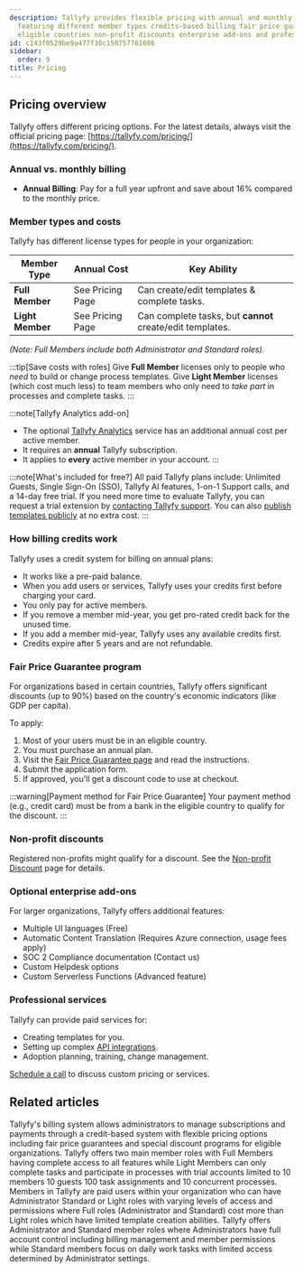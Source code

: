 ```yaml
---
description: Tallyfy provides flexible pricing with annual and monthly billing options
  featuring different member types credits-based billing fair price guarantees for
  eligible countries non-profit discounts enterprise add-ons and professional services.
id: c143f0529be9a477f30c150757761086
sidebar:
  order: 9
title: Pricing
---
```



## Pricing overview

Tallyfy offers different pricing options. For the latest details, always visit the official pricing page: [https://tallyfy.com/pricing/](https://tallyfy.com/pricing/).

### Annual vs. monthly billing

*   **Annual Billing**: Pay for a full year upfront and save about 16% compared to the monthly price.

### Member types and costs

Tallyfy has different license types for people in your organization:

| Member Type     | Annual Cost      | Key Ability                                      |
|-----------------|------------------|--------------------------------------------------|
| **Full Member** | See Pricing Page | Can create/edit templates & complete tasks.      |
| **Light Member**| See Pricing Page | Can complete tasks, but **cannot** create/edit templates. |

*(Note: Full Members include both Administrator and Standard roles).* 

:::tip[Save costs with roles]
Give **Full Member** licenses only to people who *need* to build or change process templates. Give **Light Member** licenses (which cost much less) to team members who only need to *take part* in processes and complete tasks.
:::

:::note[Tallyfy Analytics add-on]
*   The optional [Tallyfy Analytics](/products/pro/integrations/analytics/) service has an additional annual cost per active member.
*   It requires an **annual** Tallyfy subscription.
*   It applies to **every** active member in your account.
:::

:::note[What's included for free?]
All paid Tallyfy plans include: Unlimited Guests, Single Sign-On (SSO), Tallyfy AI features, 1-on-1 Support calls, and a 14-day free trial. If you need more time to evaluate Tallyfy, you can request a trial extension by [contacting Tallyfy support](/products/pro/miscellaneous/support/how-can-i-contact-tallyfys-support-team/). You can also [publish templates publicly](/products/pro/documenting/templates/how-to-make-my-tallyfy-template-public/) at no extra cost.
:::

### How billing credits work

Tallyfy uses a credit system for billing on annual plans:

*   It works like a pre-paid balance.
*   When you add users or services, Tallyfy uses your credits first before charging your card.
*   You only pay for active members.
*   If you remove a member mid-year, you get pro-rated credit back for the unused time.
*   If you add a member mid-year, Tallyfy uses any available credits first.
*   Credits expire after 5 years and are not refundable.

### Fair Price Guarantee program

For organizations based in certain countries, Tallyfy offers significant discounts (up to 90%) based on the country's economic indicators (like GDP per capita).

To apply:
<Steps>
1. Most of your users must be in an eligible country.
2. You must purchase an annual plan.
3. Visit the [Fair Price Guarantee page](https://tallyfy.com/pricing/fair-price-guarantee/) and read the instructions.
4. Submit the application form.
5. If approved, you'll get a discount code to use at checkout.
</Steps>

:::warning[Payment method for Fair Price Guarantee]
Your payment method (e.g., credit card) must be from a bank in the eligible country to qualify for the discount.
:::

### Non-profit discounts

Registered non-profits might qualify for a discount. See the [Non-profit Discount](/products/pro/pricing/how-to-apply-for-tallyfys-nonprofit-program-discount/) page for details.

### Optional enterprise add-ons

For larger organizations, Tallyfy offers additional features:

*   Multiple UI languages (Free)
*   Automatic Content Translation (Requires Azure connection, usage fees apply)
*   SOC 2 Compliance documentation (Contact us)
*   Custom Helpdesk options
*   Custom Serverless Functions (Advanced feature)

### Professional services

Tallyfy can provide paid services for:

*   Creating templates for you.
*   Setting up complex [API integrations](/products/pro/integrations/open-api/).
*   Adoption planning, training, change management.

[Schedule a call](https://tallyfy.com/booking/) to discuss custom pricing or services.


<PageTree />

## Related articles
<CardGrid>
<LinkTitleCard header="<b>Settings > Billing</b>" href="/products/pro/settings/billing/" > Tallyfy's billing system allows administrators to manage subscriptions and payments through a credit-based system with flexible pricing options including fair price guarantees and special discount programs for eligible organizations. </LinkTitleCard>
<LinkTitleCard header="<b>Billing > Tallyfy's Account and Member Limits</b>" href="/products/pro/settings/billing/what-are-tallyfys-account-and-member-limits/" > Tallyfy offers two main member roles with Full Members having complete access to all features while Light Members can only complete tasks and participate in processes with trial accounts limited to 10 members 10 guests 100 task assignments and 10 concurrent processes. </LinkTitleCard>
<LinkTitleCard header="<b>Documenting > Members</b>" href="/products/pro/documenting/members/" > Members in Tallyfy are paid users within your organization who can have Administrator Standard or Light roles with varying levels of access and permissions where Full roles (Administrator and Standard) cost more than Light roles which have limited template creation abilities. </LinkTitleCard>
<LinkTitleCard header="<b>Members > Standard and Admin members</b>" href="/products/pro/documenting/members/standard-admin-members/" > Tallyfy offers Administrator and Standard member roles where Administrators have full account control including billing management and member permissions while Standard members focus on daily work tasks with limited access determined by Administrator settings. </LinkTitleCard>
</CardGrid>